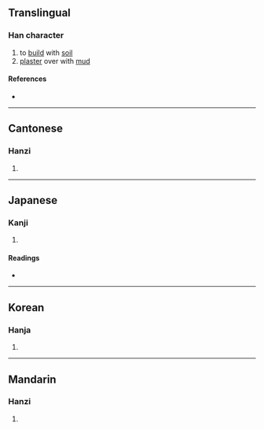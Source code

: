 {{character info/new}}
==Translingual==

===Han character===
{{Han char|rn=32|rad=土|as=11|sn=14|four=44114|canj=GTLM|ids=⿰土堇}}

# to [[build]] with [[soil]]
# [[plaster]] over with [[mud]]

====References====
* {{Han ref|kx=0238.080|dkj=05427|dj=0476.150|hdz=10477.110|uh=5890|ud=22672|bh=E158|bd=57688}}

----

==Cantonese==

===Hanzi===
{{yue-hanzi|jyut=|y=gan2, gan6}}

# {{defn|lang=yue|sort=土11}}

----

==Japanese==

===Kanji===
{{ja-kanji|grade=|rs=土11}}

# {{defn|lang=ja|sort=土11}}

====Readings====
* {{ja-readings
|on=きん, ごん
|kun=ぬ-る, ねばつち}}

----

==Korean==

===Hanja===
{{ko-hanja|hangeul=근|rv=geun|mr=kŭn}}

# {{defn|lang=ko|sort=土11}}

----

==Mandarin==

===Hanzi===
{{cmn-hanzi|pin=[[jìn]] ([[jin4]])|wg=chin<sup>4</sup>}}

# {{defn|lang=cmn|sort=土11}}